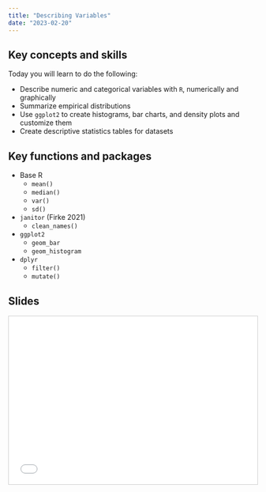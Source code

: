 ```yaml
---
title: "Describing Variables"
date: "2023-02-20"
---
```


## Key concepts and skills

Today you will learn to do the following:

-   Describe numeric and categorical variables with `R`, numerically and graphically
-   Summarize empirical distributions
-   Use `ggplot2` to create histograms, bar charts, and density plots and customize them
-   Create descriptive statistics tables for datasets

## Key functions and packages

-   Base R
    -   `mean()`
    -   `median()`
    -   `var()`
    -   `sd()`
-   `janitor` (Firke 2021)
    -   `clean_names()`
-   `ggplot2`
    -   `geom_bar`
    -   `geom_histogram`
-   `dplyr`
    -   `filter()`
    -   `mutate()`

## Slides

<iframe src="../files/week02_Describing_Variables.pdf#toolbar=0" frameborder="0" marginwidth="0" marginheight="0" scrolling="no"  style="border:1px solid #CCC; border-width:1px; margin-bottom:5px; max-width: 100%;" allowfullscreen width="604.8" height="339.84">
